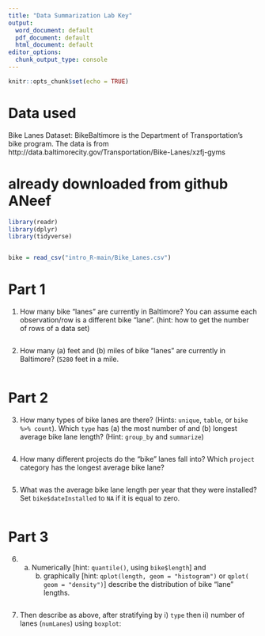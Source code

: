 ---
title: "Data Summarization Lab Key"
output:
  word_document: default
  pdf_document: default
  html_document: default
editor_options:
  chunk_output_type: console
---

```{r setup, include=FALSE}
knitr::opts_chunk$set(echo = TRUE)
```



# Data used

Bike Lanes Dataset: BikeBaltimore is the Department of Transportation's bike program. 
The data is from http://data.baltimorecity.gov/Transportation/Bike-Lanes/xzfj-gyms

# already downloaded from github ANeef

```{r}
library(readr)
library(dplyr)
library(tidyverse)


bike = read_csv("intro_R-main/Bike_Lanes.csv")
```


# Part 1

1. How many bike "lanes" are currently in Baltimore?  You can assume each observation/row is a different bike "lane".  (hint: how to get the number of rows of a data set)
```{r q1}

```

2. How many (a) feet and (b) miles of bike "lanes" are currently in Baltimore? (`5280` feet in a mile.

```{r q2}

```

# Part 2

3. How many types of bike lanes are there?   (Hints: `unique`, `table`, or `bike %>% count`). Which `type` has (a) the most number of and (b) longest average bike lane length? (Hint: `group_by` and `summarize`)
   
```{r q3}



```


4. How many different projects do the "bike" lanes fall into? 
		Which `project` category has the longest average bike lane? 

```{r q4}



```

			  
5. What was the average bike lane length per year that they were installed? 
 Set `bike$dateInstalled` to `NA` if it is equal to zero.
```{r q5}



```

# Part 3

6. (a) Numerically [hint: `quantile()`, using `bike$length`] and 
		(b) graphically [hint: `qplot(length, geom = "histogram")` or `qplot( geom = "density")`] describe the distribution of bike "lane" lengths.
```{r q6}



```

7. Then describe as above, after stratifying by  i) `type` then ii) number of lanes (`numLanes`) using `boxplot`: 
```{r q7}



```

